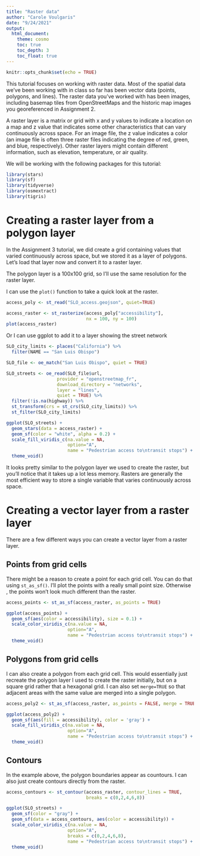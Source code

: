 ```yaml
---
title: "Raster data"
author: "Carole Voulgaris"
date: "9/24/2021"
output: 
  html_document:
    theme: cosmo
    toc: true
    toc_depth: 3
    toc_float: true
---
```


```r
knitr::opts_chunk$set(echo = TRUE)
```

This tutorial focuses on working with raster data. Most of the spatial data we've been working with in class so far has been vector data (points, polygons, and lines). The raster data you've worked with has been images, including basemap tiles from OpenStreetMaps and the historic map images you georeferenced in Assignment 2. 

A raster layer is a matrix or grid with x and y values to indicate a location on a map and z value that indicates some other characteristics that can vary continuously across space. For an image file, the z value indicates a color (an image file is often three raster files indicating the degree of red, green, and blue, respectively). Other raster layers might contain different information, such as elevation, temperature, or air quality.

We will be working with the following packages for this tutorial:

```r
library(stars)
library(sf)
library(tidyverse)
library(osmextract)
library(tigris)
```

# Creating a raster layer from a polygon layer

In the Assignment 3 tutorial, we did create a grid containing values that varied continuously across space, but we stored it as a layer of polygons. Let's load that layer now and convert it to a raster layer.

The polygon layer is a 100x100 grid, so I'll use the same resolution for the raster layer.

I can use the `plot()` function to take a quick look at the raster.

```r
access_poly <- st_read("SLO_access.geojson", quiet=TRUE)

access_raster <- st_rasterize(access_poly["accessibility"], 
                              nx = 100, ny = 100) 
plot(access_raster)

```

Or I can use ggplot to add it to a layer showing the street network

```r
SLO_city_limits <- places("California") %>%
  filter(NAME == "San Luis Obispo") 

SLO_file <- oe_match("San Luis Obispo", quiet = TRUE)

SLO_streets <- oe_read(SLO_file$url, 
                   provider = "openstreetmap_fr", 
                   download_directory = "networks", 
                   layer = "lines", 
                   quiet = TRUE) %>%
  filter(!is.na(highway)) %>%
  st_transform(crs = st_crs(SLO_city_limits)) %>%
  st_filter(SLO_city_limits)

ggplot(SLO_streets) +
  geom_stars(data = access_raster) +
  geom_sf(color = "white", alpha = 0.2) +
  scale_fill_viridis_c(na.value = NA, 
                       option="A",
                       name = "Pedestrian access to\ntransit stops") +
  theme_void()
```

It looks pretty similar to the polygon layer we used to create the raster, but you'll notice that it takes up a lot less memory. Rasters are generally the most efficient way to store a single variable that varies continuously across space.

# Creating a vector layer from a raster layer

There are a few different ways you can create a vector layer from a raster layer. 

## Points from grid cells

There might be a reason to create a point for each grid cell. You can do that using `st_as_sf()`. I'll plot the points with a really small point size. Otherwise , the points won't look much different than the raster.

```r
access_points <- st_as_sf(access_raster, as_points = TRUE)

ggplot(access_points) +
  geom_sf(aes(color = accessibility), size = 0.1) +
  scale_color_viridis_c(na.value = NA, 
                       option="A",
                       name = "Pedestrian access to\ntransit stops") +
  theme_void()

```

## Polygons from grid cells

I can also create a polygon from each grid cell. This would essentially just recreate the polygon layer I used to create the raster initially, but on a square grid rather that a hexagonal grid. I can also set `merge=TRUE` so that adjacent areas with the same value are merged into a single polygon.

```r
access_poly2 <- st_as_sf(access_raster, as_points = FALSE, merge = TRUE)

ggplot(access_poly2) +
  geom_sf(aes(fill = accessibility), color = 'gray') +
  scale_fill_viridis_c(na.value = NA, 
                       option="A",
                       name = "Pedestrian access to\ntransit stops") +
  theme_void()

```

## Contours

In the example above, the polygon boundaries appear as countours. I can also just create contours directly from the raster.

```r
access_contours <- st_contour(access_raster, contour_lines = TRUE, 
                              breaks = c(0,2,4,6,8))

ggplot(SLO_streets) +
  geom_sf(color = "gray") +
  geom_sf(data = access_contours, aes(color = accessibility)) +
  scale_color_viridis_c(na.value = NA, 
                       option="A",
                       breaks = c(0,2,4,6,8),
                       name = "Pedestrian access to\ntransit stops") +
  theme_void()

```

